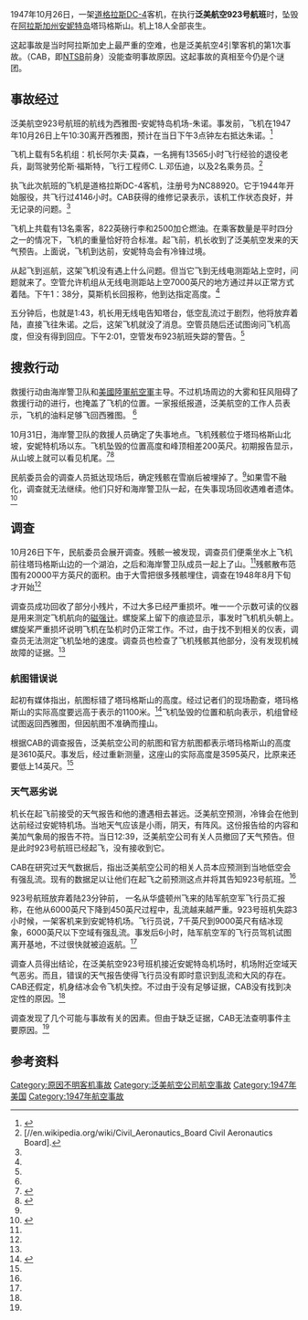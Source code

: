 {{Infobox Aircraft occurrence
|name             = 泛美航空923号班机
|occurrence_type  = 事故
|image            = Douglas DC-4, N88886, Pan American World Airways.jpg
|image_size       = 280
|alt              = 
|caption          = 一架和失事客机相似的泛美航空DC-4
|date             = {{start date|1947|10|26}}
|summary          = 可控飞行撞地，原因未知
|site             = 美国阿拉斯加州安特妮岛
|coordinates      = 
|aircraft_type    = [[道格拉斯DC-4|道格拉斯DC-4]]
|aircraft_name    = ''Clipper Talisman II''
|operator         = [[泛美航空|泛美航空]]
|tail_number      = NC88920
|origin           = 美国华盛顿州[[西雅图|西雅图]]
|stopover         = 美国阿拉斯加州[[安特妮岛机场|安特妮岛机场]]
|destination      = 美国阿拉斯加州朱诺
|passengers       = 13
|crew             = 5
|injuries         = 0
|fatalities       = 18 (全部)
|survivors        = 0
}}
1947年10月26日，一架[[道格拉斯DC-4|道格拉斯DC-4]]客机，在执行'''泛美航空923号航班'''时，坠毁在[[阿拉斯加州|阿拉斯加州]][[安妮特岛|安妮特岛]]塔玛格斯山。机上18人全部丧生。

这起事故是当时阿拉斯加史上最严重的空难，也是泛美航空4引擎客机的第1次事故。{{link-en|民用航空委员会|Civil Aeronautics Board}}（CAB，即[[NTSB|NTSB]]前身）没能查明事故原因。这起事故的真相至今仍是个谜团。

== 事故经过 ==
泛美航空923号航班的航线为西雅图-安妮特岛机场-朱诺。事发前，飞机在1947年10月26日上午10:30离开西雅图，预计在当日下午3点钟左右抵达朱诺。<ref name="schenectady19471027">{{cite news|url=https://news.google.com/newspapers?id=DUshAAAAIBAJ&sjid=gYEFAAAAIBAJ&pg=761,7242535|title=Plane With 18 Aboard is Missing|date=1947-10-27|newspaper=Schenectady Gazette|accessdate=2013-11-17|location=Schenectady, NY|agency=Associated Press|pages=1,5|format=PDF|archive-date=2021-12-01|archive-url=https://web.archive.org/web/20211201024419/https://news.google.com/newspapers?id=DUshAAAAIBAJ&sjid=gYEFAAAAIBAJ&pg=761%2C7242535|dead-url=no}}</ref>

飞机上载有5名机组：机长阿尔夫·莫森，一名拥有13565小时飞行经验的退役老兵，副驾驶劳伦斯·福斯特，飞行工程师C. L.邓伍迪，以及2名乘务员。<ref name="cab">[//en.wikipedia.org/wiki/Civil_Aeronautics_Board Civil Aeronautics Board]. </ref>{{Rp|2-3}}

执飞此次航班的飞机是道格拉斯DC-4客机，注册号为NC88920。它于1944年开始服役，共飞行过4146小时。CAB获得的维修记录表示，该机工作状态良好，并无记录的问题。<ref name="cab" />{{Rp|2}}

飞机上共载有13名乘客，822英磅行李和2500加仑燃油。在乘客数量是平时四分之一的情况下，飞机的重量恰好符合标准。起飞前，机长收到了泛美航空发来的天气预告。上面说，飞机到达前，安妮特岛会有冷锋过境。{{Rp|1}}

从起飞到巡航，这架飞机没有遇上什么问题。但当它飞到无线电测距站上空时，问题就来了。空管允许机组从无线电测距站上空7000英尺的地方通过并以正常方式着陆。下午1：38分，莫斯机长回报称，他到达指定高度。<ref name="cab" />{{Rp|1}}

五分钟后，也就是1:43，机长用无线电告知塔台，低空乱流过于剧烈，他将放弃着陆，直接飞往朱诺。之后，这架飞机就没了消息。空管员随后还试图询问飞机高度，但没有得到回应。下午2:01，空管发布923航班失踪的警告。<ref name="cab" />{{Rp|1}}

== 搜救行动 ==
救援行动由海岸警卫队和[[美國陸軍航空軍|美國陸軍航空軍]]主导。不过机场周边的大雾和狂风阻碍了救援行动的进行，也掩盖了飞机的位置。一家报纸报道，泛美航空的工作人员表示，飞机的油料足够飞回西雅图。 <ref name="cab" />{{Rp|2}}

10月31日，海岸警卫队的救援人员确定了失事地点。飞机残骸位于塔玛格斯山北坡，安妮特机场以东。飞机坠毁的位置高度和峰顶相差200英尺。初期报告显示，从山坡上就可以看见机尾。<ref name="spokane19471031">{{Cite news|url=https://news.google.com/newspapers?id=H-NXAAAAIBAJ&sjid=m_UDAAAAIBAJ&pg=6087%2C5430618|title=Air Crash Kills Six in Family; Alaska Clipper Wreck Found|date=1947-10-31|newspaper=Spokane Daily Chronicle|accessdate=2013-11-17|location=Spokane, WA|agency=Associated Press|page=1|format=PDF|archive-date=2021-12-04|archive-url=https://web.archive.org/web/20211204201702/https://news.google.com/newspapers?id=H-NXAAAAIBAJ&sjid=m_UDAAAAIBAJ&pg=6087%2C5430618|dead-url=no}}</ref><ref>{{Cite web|url=http://www.peakbagger.com/peak.aspx?pid=24740|title=Tamgas Mountain, Alaska|accessdate=2013-11-17|publisher=PeakBagger.com|archive-date=2021-02-13|archive-url=https://web.archive.org/web/20210213055058/https://www.peakbagger.com/peak.aspx?pid=24740|dead-url=no}}</ref>

民航委员会的调查人员抵达现场后，确定残骸在雪崩后被埋掉了。<ref name="cab" />{{Rp|2}}如果雪不融化，调查就无法继续。他们只好和海岸警卫队一起，在失事现场回收遇难者遗体。<ref name="spokane19471106">{{Cite news|url=https://news.google.com/newspapers?id=EtpXAAAAIBAJ&sjid=xPUDAAAAIBAJ&pg=3450,1435686|title=Party is Stuck in Heavy Snow|date=1947-11-06|newspaper=Spokane Daily Chronicle|accessdate=2013-11-17|location=Spokane, WA|agency=United Press International|page=1|format=PDF|archive-date=2021-12-02|archive-url=https://web.archive.org/web/20211202144143/https://news.google.com/newspapers?id=EtpXAAAAIBAJ&sjid=xPUDAAAAIBAJ&pg=3450%2C1435686|dead-url=no}}</ref>

== 调查 ==
10月26日下午，民航委员会展开调查。残骸一被发现，调查员们便乘坐水上飞机前往塔玛格斯山边的一个湖泊，之后和海岸警卫队成员一起上了山。<ref name="cab" />{{Rp|6}}残骸散布范围有20000平方英尺的面积。由于大雪把很多残骸埋住，调查在1948年8月下旬才开始<ref name="cab" />{{Rp|2}}

调查员成功回收了部分小残片，不过大多已经严重损坏。唯一一个示数可读的仪器是用来测定飞机航向的[[磁强计|磁强计]]。螺旋桨上留下的痕迹显示，事发时飞机机头朝上。螺旋桨严重损坏说明飞机在坠机时仍正常工作。不过，由于找不到相关的仪表，调查员无法测定飞机坠地的速度。调查员也检查了飞机残骸其他部分，没有发现机械故障的证据。<ref name="cab" />{{Rp|2}}

=== 航图错误说 ===
起初有媒体指出，航图标错了塔玛格斯山的高度。经过记者们的现场勘查，塔玛格斯山的实际高度要远高于表示的1100米。<ref name="montreal19470111">{{Cite news|url=https://news.google.com/newspapers?id=-30tAAAAIBAJ&sjid=8pgFAAAAIBAJ&pg=2131,9051|title=Alaska Crash Site Reached|date=1947-11-01|newspaper=Montreal Gazette|accessdate=2013-11-17|location=Montreal, Quebec, Canada|agency=Associated Press|page=1|format=PDF|archive-date=2021-12-02|archive-url=https://web.archive.org/web/20211202144147/https://news.google.com/newspapers?id=-30tAAAAIBAJ&sjid=8pgFAAAAIBAJ&pg=2131%2C9051|dead-url=no}}</ref>飞机坠毁的位置和航向表示，机组曾经试图返回西雅图，但因航图不准确而撞山。

根据CAB的调查报告，泛美航空公司的航图和官方航图都表示塔玛格斯山的高度是3610英尺。事发后，经过重新测量，这座山的实际高度是3595英尺，比原来还要低上14英尺。<ref name="cab" />{{Rp|3}}

=== 天气恶劣说 ===
机长在起飞前接受的天气报告和他的遭遇相去甚远。泛美航空预测，冷锋会在他到达前经过安妮特机场。当地天气应该是小雨，阴天，有阵风。这份报告给的内容和美加气象局的报告不符。当日12:39，泛美航空公司有关人员撤回了天气预告。但是此时923号航班已经起飞，没有接收到它。{{Rp|4}}

CAB在研究过天气数据后，指出泛美航空公司的相关人员本应预测到当地低空会有强乱流。现有的数据足以让他们在起飞之前预测这点并将其告知923号航班。<ref name="cab" />{{Rp|4-5}}

923号航班放弃着陆23分钟前， 一名从华盛顿州飞来的陆军航空军飞行员汇报称，在他从6000英尺下降到450英尺过程中，乱流越来越严重。923号班机失踪3小时候，一架客机来到安妮特机场。飞行员说，7千英尺到9000英尺有结冰现象，6000英尺以下空域有强乱流。事发后6小时，陆军航空军的飞行员驾机试图离开基地，不过很快就被迫返航。<ref name="cab" />{{Rp|4}}

调查人员得出结论，在泛美航空923号班机接近安妮特岛机场时，机场附近空域天气恶劣。而且，错误的天气报告使得飞行员没有即时意识到乱流和大风的存在。CAB还假定，机身结冰会令飞机失控。不过由于没有足够证据，CAB没有找到决定性的原因。<ref name="cab" />{{Rp|5}}

调查发现了几个可能与事故有关的因素。但由于缺乏证据，CAB无法查明事件主要原因。<ref name="cab" />{{Rp|5}} 

== 参考资料 ==
{{reflist}}
[[Category:原因不明客机事故|Category:原因不明客机事故]]
[[Category:泛美航空公司航空事故|Category:泛美航空公司航空事故]]
[[Category:1947年美国|Category:1947年美国]]
[[Category:1947年航空事故|Category:1947年航空事故]]

{{1947年航空事故}}
